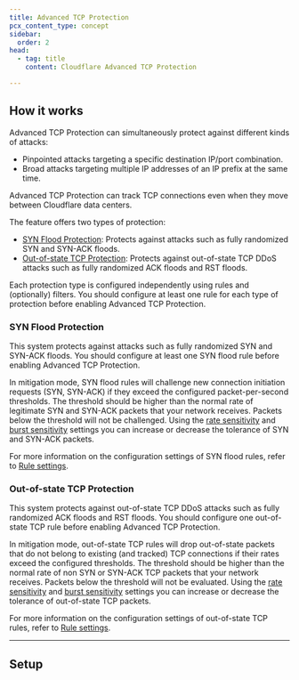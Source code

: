 ```yaml
---
title: Advanced TCP Protection
pcx_content_type: concept
sidebar:
  order: 2
head:
  - tag: title
    content: Cloudflare Advanced TCP Protection

---
```



<Render file="advanced-ddos/tcp-protection-intro" />

<Render file="advanced-ddos/mt-advanced-ddos-systems-onboarding" />

## How it works

Advanced TCP Protection can simultaneously protect against different kinds of attacks:

- Pinpointed attacks targeting a specific destination IP/port combination.
- Broad attacks targeting multiple IP addresses of an IP prefix at the same time.

Advanced TCP Protection can track TCP connections even when they move between Cloudflare data centers.

The feature offers two types of protection:

- [SYN Flood Protection](/ddos-protection/advanced-ddos-systems/overview/advanced-tcp-protection/#syn-flood-protection): Protects against attacks such as fully randomized SYN and SYN-ACK floods.
- [Out-of-state TCP Protection](/ddos-protection/advanced-ddos-systems/overview/advanced-tcp-protection/#out-of-state-tcp-protection): Protects against out-of-state TCP DDoS attacks such as fully randomized ACK floods and RST floods.

Each protection type is configured independently using rules and (optionally) filters. You should configure at least one rule for each type of protection before enabling Advanced TCP Protection.

### SYN Flood Protection

This system protects against attacks such as fully randomized SYN and SYN-ACK floods. You should configure at least one SYN flood rule before enabling Advanced TCP Protection.

In mitigation mode, SYN flood rules will challenge new connection initiation requests (SYN, SYN-ACK) if they exceed the configured packet-per-second thresholds. The threshold should be higher than the normal rate of legitimate SYN and SYN-ACK packets that your network receives. Packets below the threshold will not be challenged. Using the [rate sensitivity](/ddos-protection/advanced-ddos-systems/concepts/#rate-sensitivity) and [burst sensitivity](/ddos-protection/advanced-ddos-systems/concepts/#burst-sensitivity) settings you can increase or decrease the tolerance of SYN and SYN-ACK packets.

For more information on the configuration settings of SYN flood rules, refer to [Rule settings](/ddos-protection/advanced-ddos-systems/concepts/#rule-settings).

### Out-of-state TCP Protection

This system protects against out-of-state TCP DDoS attacks such as fully randomized ACK floods and RST floods. You should configure one out-of-state TCP rule before enabling Advanced TCP Protection.

In mitigation mode, out-of-state TCP rules will drop out-of-state packets that do not belong to existing (and tracked) TCP connections if their rates exceed the configured thresholds. The threshold should be higher than the normal rate of non SYN or SYN-ACK TCP packets that your network receives. Packets below the threshold will not be evaluated. Using the [rate sensitivity](/ddos-protection/advanced-ddos-systems/concepts/#rate-sensitivity) and [burst sensitivity](/ddos-protection/advanced-ddos-systems/concepts/#burst-sensitivity) settings you can increase or decrease the tolerance of out-of-state TCP packets.

For more information on the configuration settings of out-of-state TCP rules, refer to [Rule settings](/ddos-protection/advanced-ddos-systems/concepts/#rule-settings).

---

## Setup

<Render file="advanced-ddos/tcp-setup" />